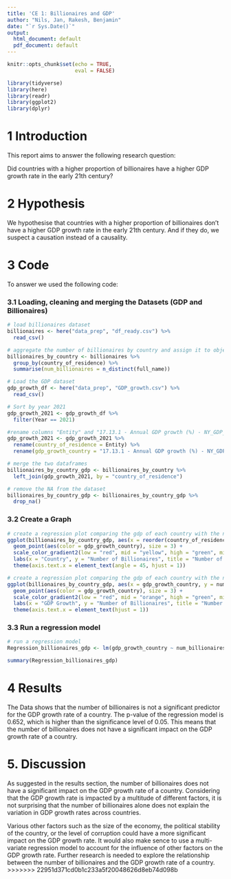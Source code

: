```yaml
---
title: 'CE 1: Billionaires and GDP'
author: "Nils, Jan, Rakesh, Benjamin"
date: "`r Sys.Date()`"
output:
  html_document: default
  pdf_document: default
---
```


```r
knitr::opts_chunk$set(echo = TRUE,
                      eval = FALSE)

library(tidyverse)
library(here)
library(readr)
library(ggplot2)
library(dplyr)
```

# 1 Introduction


This report aims to answer the following research question:

Did countries with a higher proportion of billionaires have a higher GDP growth rate in the early 21th century?

# 2 Hypothesis

We hypothesise that countries with a higher proportion of billionaires don't have a higher GDP growth rate in the early 21th century. And if they do, we suspect a causation instead of a causality.

# 3 Code

To answer we used the following code:

### 3.1 Loading, cleaning and merging the Datasets (GDP and Billionaires)

```r
# load billionaires dataset
billionaires <- here("data_prep", "df_ready.csv") %>%
  read_csv()

# aggregate the number of billionaires by country and assign it to object billionaires_by_country
billionaires_by_country <- billionaires %>%
  group_by(country_of_residence) %>%
  summarise(num_billionaires = n_distinct(full_name))

# Load the GDP dataset
gdp_growth_df <- here("data_prep", "GDP_growth.csv") %>%
  read_csv()

# Sort by year 2021
gdp_growth_2021 <- gdp_growth_df %>%
  filter(Year == 2021)

#rename columns "Entity" and "17.13.1 - Annual GDP growth (%) - NY_GDP_MKTP_KD_ZG"
gdp_growth_2021 <- gdp_growth_2021 %>%
  rename(country_of_residence = Entity) %>%
  rename(gdp_growth_country = "17.13.1 - Annual GDP growth (%) - NY_GDP_MKTP_KD_ZG")

# merge the two dataframes
billionaires_by_country_gdp <- billionaires_by_country %>%
  left_join(gdp_growth_2021, by = "country_of_residence")

# remove the NA from the dataset
billionaires_by_country_gdp <- billionaires_by_country_gdp %>%
  drop_na()
```

### 3.2 Create a Graph
```r
# create a regression plot comparing the gdp of each country with the number of billionaires. On the x-axis are the countries, the y-axis shows the number of billionaires and the color of the points represents the GDP of the country.
ggplot(billionaires_by_country_gdp, aes(x = reorder(country_of_residence, -num_billionaires), y = num_billionaires)) +
  geom_point(aes(color = gdp_growth_country), size = 3) +
  scale_color_gradient2(low = "red", mid = "yellow", high = "green", midpoint = 0) +
  labs(x = "Country", y = "Number of Billionaires", title = "Number of Billionaires by Country and GDP Growth") +
  theme(axis.text.x = element_text(angle = 45, hjust = 1))

# create a regression plot comparing the gdp of each country with the number of billionaires. On the x-axis are the GDP of the countries, the y-axis shows the number of billionaires and the color of the points represents the GDP growth rate of the country.
ggplot(billionaires_by_country_gdp, aes(x = gdp_growth_country, y = num_billionaires)) +
  geom_point(aes(color = gdp_growth_country), size = 3) +
  scale_color_gradient2(low = "red", mid = "orange", high = "green", midpoint = 0) +
  labs(x = "GDP Growth", y = "Number of Billionaires", title = "Number of Billionaires by Country and GDP Growth") +
  theme(axis.text.x = element_text(hjust = 1))
```

### 3.3 Run a regression model
```r
# run a regression model
Regression_billionaires_gdp <- lm(gdp_growth_country ~ num_billionaires, data = billionaires_by_country_gdp)

summary(Regression_billionaires_gdp)
```

# 4 Results
The Data shows that the number of billionaires is not a significant predictor for the GDP growth rate of a country. The p-value of the regression model is 0.652, which is higher than the significance level of 0.05. This means that the number of billionaires does not have a significant impact on the GDP growth rate of a country.


# 5. Discussion
As suggested in the results section, the number of billionaires does not have a significant impact on the GDP growth rate of a country. Considering that the GDP growth rate is impacted by a multitude of different factors, it is not surprising that the number of billionaires alone does not explain the variation in GDP growth rates across countries.

Various other factors such as the size of the economy, the political stability of the country, or the level of corruption could have a more significant impact on the GDP growth rate. It would also make sence to use a multi-variate regression model to account for the influence of other factors on the GDP growth rate. Further research is needed to explore the relationship between the number of billionaires and the GDP growth rate of a country.
>>>>>>> 22951d371cd0b1c233a5f20048626d8eb74d098b
